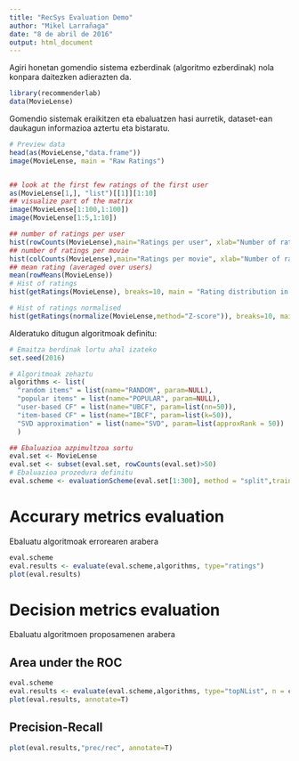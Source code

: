 ```yaml
---
title: "RecSys Evaluation Demo"
author: "Mikel Larrañaga"
date: "8 de abril de 2016"
output: html_document
---
```


Agiri honetan gomendio sistema ezberdinak (algoritmo ezberdinak) nola konpara daitezken 
adierazten da.

```r
library(recommenderlab)
data(MovieLense)
```

Gomendio sistemak eraikitzen eta ebaluatzen hasi aurretik, dataset-ean daukagun informazioa aztertu eta bistaratu.

```r
# Preview data
head(as(MovieLense,"data.frame"))
image(MovieLense, main = "Raw Ratings")


## look at the first few ratings of the first user
as(MovieLense[1,], "list")[[1]][1:10]
## visualize part of the matrix
image(MovieLense[1:100,1:100])
image(MovieLense[1:5,1:10])

## number of ratings per user
hist(rowCounts(MovieLense),main="Ratings per user", xlab="Number of ratings")
## number of ratings per movie
hist(colCounts(MovieLense),main="Ratings per movie", xlab="Number of ratings")
## mean rating (averaged over users)
mean(rowMeans(MovieLense))
# Hist of ratings
hist(getRatings(MovieLense), breaks=10, main = "Rating distribution in MovieLense", xlab="Rating")

# Hist of ratings normalised
hist(getRatings(normalize(MovieLense,method="Z-score")), breaks=10, main = "Rating distribution in MovieLense", xlab="Normalised rating")
```

Alderatuko ditugun algoritmoak definitu:

```r
# Emaitza berdinak lortu ahal izateko
set.seed(2016)

# Algoritmoak zehaztu
algorithms <- list(
  "random items" = list(name="RANDOM", param=NULL),
  "popular items" = list(name="POPULAR", param=NULL),
  "user-based CF" = list(name="UBCF", param=list(nn=50)),
  "item-based CF" = list(name="IBCF", param=list(k=50)),
  "SVD approximation" = list(name="SVD", param=list(approxRank = 50))
  )

## Ebaluazioa azpimultzoa sortu
eval.set <- MovieLense
eval.set <- subset(eval.set, rowCounts(eval.set)>50)
# Ebaluazioa prozedura definitu
eval.scheme <- evaluationScheme(eval.set[1:300], method = "split",train=.9, k = 1, given = -5, goodRating=3)
```

# Accurary metrics evaluation

Ebaluatu algoritmoak errorearen arabera

``` r

eval.scheme
eval.results <- evaluate(eval.scheme,algorithms, type="ratings")
plot(eval.results)
```


# Decision metrics evaluation

Ebaluatu algoritmoen proposamenen arabera



## Area under the ROC

``` r

eval.scheme
eval.results <- evaluate(eval.scheme,algorithms, type="topNList", n = c(1, 3, 5, 10, 15, 20))
plot(eval.results, annotate=T)
```

## Precision-Recall

``` r


plot(eval.results,"prec/rec", annotate=T)
```
